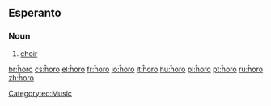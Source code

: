 ==Esperanto==

===Noun===
{{eo-noun}}

# [[choir]]

[[Category:eo:Music]]

[[br:ĥoro]]
[[cs:ĥoro]]
[[el:ĥoro]]
[[fr:ĥoro]]
[[io:ĥoro]]
[[it:ĥoro]]
[[hu:ĥoro]]
[[pl:ĥoro]]
[[pt:ĥoro]]
[[ru:ĥoro]]
[[zh:ĥoro]]
